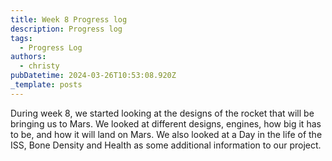 ```yaml
---
title: Week 8 Progress log
description: Progress log
tags:
  - Progress Log
authors:
  - christy
pubDatetime: 2024-03-26T10:53:08.920Z
_template: posts
---
```


During week 8, we started looking at the designs of the rocket that will be bringing us to Mars. We looked at different designs, engines, how big it has to be, and how it will land on Mars. We also looked at a Day in the life of the ISS, Bone Density and Health as some additional information to our project.
